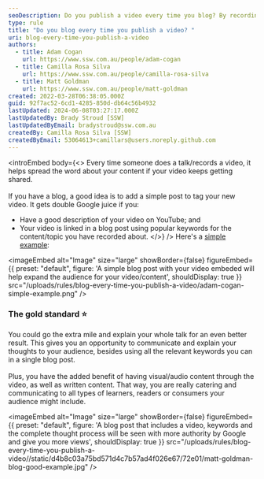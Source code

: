 ```yaml
---
seoDescription: Do you publish a video every time you blog? By recording a video and publishing it on YouTube, you're helping spread the word about your content. Consider linking your video in a simple blog post with a good description, popular keywords, and an explanation of your thoughts to expand your audience.
type: rule
title: "Do you blog every time you publish a video? "
uri: blog-every-time-you-publish-a-video
authors:
  - title: Adam Cogan
    url: https://www.ssw.com.au/people/adam-cogan
  - title: Camilla Rosa Silva
    url: https://www.ssw.com.au/people/camilla-rosa-silva
  - title: Matt Goldman
    url: https://www.ssw.com.au/people/matt-goldman
created: 2022-03-28T06:38:05.000Z
guid: 92f7ac52-6cd1-4285-850d-db64c56b4932
lastUpdated: 2024-06-08T03:27:17.000Z
lastUpdatedBy: Brady Stroud [SSW]
lastUpdatedByEmail: bradystroud@ssw.com.au
createdBy: Camilla Rosa Silva [SSW]
createdByEmail: 53064613+camillars@users.noreply.github.com
---
```


<introEmbed
  body={<>
Every time someone does a talk/records a video, it helps spread the word about your content if your video keeps getting shared. \
\
If you have a blog, a good idea is to add a simple post to tag your new video. It gets double Google juice if you:

* Have a good description of your video on YouTube; and
* Your video is linked in a blog post using popular keywords for the content/topic you have recorded about.
  </>}
/>
Here's a [simple example](https://adamcogan.com/2022/03/28/tech-debt-do-you-know-the-best-way-to-handle-it/):


<imageEmbed
  alt="Image"
  size="large"
  showBorder={false}
  figureEmbed={{
    preset: "default",
    figure: 'A simple blog post with your video embeded will help expand the audience for your video/content',
    shouldDisplay: true
  }}
  src="/uploads/rules/blog-every-time-you-publish-a-video/adam-cogan-simple-example.png"
/>

### **The gold standard ⭐**

You could go the extra mile and explain your whole talk for an even better result. This gives you an opportunity to communicate and explain your thoughts to your audience, besides using all the relevant keywords you can in a single blog post. \
\
Plus, you have the added benefit of having visual/audio content through the video, as well as written content. That way, you are really catering and communicating to all types of learners, readers or consumers your audience might include.


<imageEmbed
  alt="Image"
  size="large"
  showBorder={false}
  figureEmbed={{
    preset: "default",
    figure: 'A blog post that includes a video, keywords and the complete thought process will be seen with more authority by Google and give you more views',
    shouldDisplay: true
  }}
  src="/uploads/rules/blog-every-time-you-publish-a-video//static/d4b8c03a75bd571d4c7b57ad4f026e67/72e01/matt-goldman-blog-good-example.jpg"
/>
